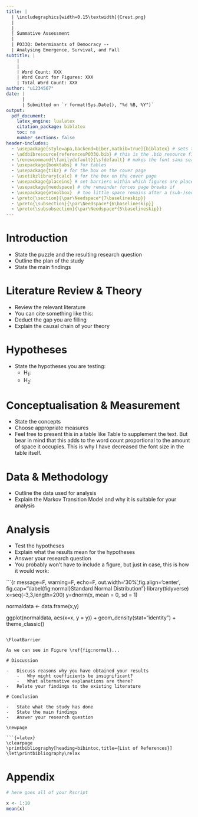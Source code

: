 ```yaml
---
title: |
  | \includegraphics[width=0.15\textwidth]{Crest.png}
  |
  |
  | Summative Assessment
  |
  | PO33Q: Determinants of Democracy --
  | Analysing Emergence, Survival, and Fall
subtitle: |
    |
    |
    | Word Count: XXX
    | Word Count for Figures: XXX
    | Total Word Count: XXX
author: "u1234567"
date: |
      |
      | Submitted on `r format(Sys.Date(), "%d %B, %Y")`
output: 
  pdf_document:
    latex_engine: lualatex
    citation_package: biblatex
    toc: no
    number_sections: false
header-includes:  
  - \usepackage[style=apa,backend=biber,natbib=true]{biblatex} # sets the bib style
  - \addbibresource{referencesPO33Q.bib} # this is the .bib resource file
  - \renewcommand{\familydefault}{\sfdefault} # makes the font sans serif
  - \usepackage{booktabs} # for tables
  - \usepackage{tikz} # for the box on the cover page
  - \usetikzlibrary{calc} # for the box on the cover page
  - \usepackage{placeins} # set barriers within which figures are placed
  - \usepackage{needspace} # the remainder forces page breaks if
  - \usepackage{etoolbox}  # too little space remains after a (sub-)section heading
  - \preto{\section}{\par\Needspace*{7\baselineskip}}
  - \preto{\subsection}{\par\Needspace*{6\baselineskip}}
  - \preto{\subsubsection}{\par\Needspace*{5\baselineskip}}
---
```


\thispagestyle{empty}

```{=latex}
\begin{tikzpicture}[remember picture,overlay]
  \draw[line width=1pt]
    ($(current page.north west)+(18mm,-18mm)$) rectangle
    ($(current page.south east)+(-18mm,18mm)$);
\end{tikzpicture}
```

\vfill
\begin{center}
\includegraphics[width=0.25\textwidth]{Warwick.png}
\end{center}
\vspace{1cm}

\newpage

```{=latex}
\pagenumbering{roman}
\setcounter{tocdepth}{4}
\tableofcontents
```

\newpage

\listoffigures
\listoftables
\newpage
\pagenumbering{arabic}
\setcounter{page}{1}

# Introduction

-   State the puzzle and the resulting research question
-   Outline the plan of the study
-   State the main findings

# Literature Review & Theory

-   Review the relevant literature
-   You can cite something like this: \citep{prz:2000}
-   Deduct the gap you are filling
-   Explain the causal chain of your theory

# Hypotheses

-   State the hypotheses you are testing:
    -   H$_1$:
    -   H$_2$:

# Conceptualisation & Measurement

-   State the concepts
-   Choose appropriate measures
-   Feel free to present this in a table like Table \ref{tbl:conceptualisation} to supplement the text. But bear in mind that this adds to the word count proportional to the amount of space it occupies. This is why I have decreased the font size in the table itself.

\begin{table}[h]
\fontsize{8}{10}\selectfont
\centering
\begin{tabular}{lll}
        &  \\[-1.8ex] \specialrule{.08em}{.05em}{.17em}\hline
        &  \\[-1.4ex]
Concept               &  Attribute             &   Variable                     \\

\hline
        &  \\[-1.2ex]

\multicolumn{2}{l}{\textbf{Dependent Variable}}     &                           \\

\addlinespace
Democracy             &   Participation     &   \citet{boix:2022}               \\
                      &   Contestation      &                                   \\

\addlinespace
\addlinespace

\multicolumn{2}{l}{\textbf{Independent Variables}}  &                           \\

\addlinespace
Economic Development  &     Wealth          & per capita GDP                    \\
                      &     Growth          & per capita GDP growth             \\
\addlinespace
Social Development    &     Health          & life expectancy at birth          \\
                      &     Education       & primary school enrolment          \\
                      &     Urbanisation    & \% of population living in cities \\
\hline\specialrule{.08em}{.17em}{.05em}
& \\[-1.8ex] 
\end{tabular}
\caption{Conceptualisation and Mesasurement}
\label{tbl:conceptualisation}
\end{table}

# Data & Methodology

-   Outline the data used for analysis
-   Explain the Markov Transition Model and why it is suitable for your analysis

# Analysis

-   Test the hypotheses
-   Explain what the results mean for the hypotheses
-   Answer your research question
-   You probably won't have to include a figure, but just in case, this is how it would work:

\FloatBarrier

```{r message=F, warning=F, echo=F, out.width='30%',fig.align='center',  fig.cap="\\label{fig:normal}Standard Normal Distribution"}
library(tidyverse)
x=seq(-3,3,length=200)
y=dnorm(x, mean = 0, sd = 1)

normaldata <- data.frame(x,y)

ggplot(normaldata, aes(x=x, y = y)) + 
  geom_density(stat="identity") +
  theme_classic() 
```

\FloatBarrier

As we can see in Figure \ref{fig:normal}...

# Discussion

-   Discuss reasons why you have obtained your results
    -   Why might coefficients be insignificant?
    -   What alternative explanations are there?
-   Relate your findings to the existing literature

# Conclusion

-   State what the study has done
-   State the main findings
-   Answer your research question

\newpage

```{=latex}
\clearpage
\printbibliography[heading=bibintoc,title={List of References}]
\let\printbibliography\relax
```

\newpage

# Appendix {.unnumbered}

```r
# here goes all of your Rscript

x <- 1:10
mean(x)
```
